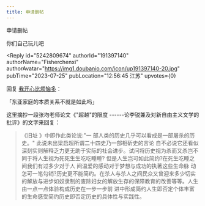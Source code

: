 ```yaml
---
title: 申请删帖
---
```



<Forum groupName="当代家庭关系冷眼观察" groupUrl="https://www.douban.com/group/678964/" archivedAt="2025-05-16T14:26:46.593Z">
  <Post
    id="292208893"
    title="申请删帖"
    url="https://www.douban.com/group/topic/292208893/?_spm_id=MTkwMTUxMDk1"
    pubTime="2023-07-25"
    highlightUserId="191397140"
  >
申请删帖

你们自己玩儿吧

<Reply
  id="5242809674"
  authorId="191397140"
  authorName="Fisherchenxi"
  authorAvatar="https://img1.doubanio.com/icon/up191397140-20.jpg"
  pubTime="2023-07-25"
  pubLocation="12:56:45 江苏"
  upvotes={0}
>
回复 [我开心比烦恼多](https://www.douban.com/people/225770126/)：
 

「东亚家庭的本质关系不就是如此吗」

这里摘抄一段张均老师论文《"超越"的限度
------论李锐兼及对新自由主义文学的批评》的文字来回复：

> 《旧址 》中即作此类论说:"一
> 部人类的历史几乎可以看成是一部屠杀的历史。"
> 此说未出梁启超所谓二十四史乃一部相斫史的言论
> 自不必说它还看似深刻实则解释乏力更无助于实际的社会进步。试问将历史视为杀而又杀岂不同于将人生视为死死生生吃吃睡睡?
> 但是人生岂可如此简约?在死生吃睡之间我们有过多少对于人
> 间温爱的感动对于梦想与成功的执著这些生命脉
> 动怎可一笔勾销?历史更不能简约。在杀人与杀人之间民众又曾迎来多少切实的解放与进步如奴隶制的废除妇女的解放生存的保障教育的改善等等。人生由一点一点体验构成历史在一步一步前
> 进中形成简约人生即否定个体丰富的生命感受简约历史即否定历史的具体性与实践性。
</Reply>
  </Post>
</Forum>
